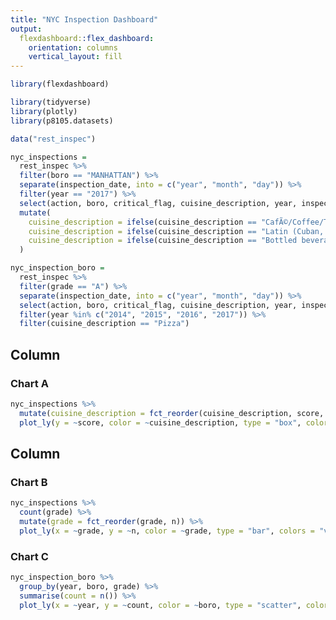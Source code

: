 ```yaml
---
title: "NYC Inspection Dashboard"
output: 
  flexdashboard::flex_dashboard:
    orientation: columns
    vertical_layout: fill
---
```


```r
library(flexdashboard)

library(tidyverse)
library(plotly)
library(p8105.datasets)

data("rest_inspec")

nyc_inspections = 
  rest_inspec %>% 
  filter(boro == "MANHATTAN") %>% 
  separate(inspection_date, into = c("year", "month", "day")) %>% 
  filter(year == "2017") %>% 
  select(action, boro, critical_flag, cuisine_description, year, inspection_type, score, violation_code, violation_description, zipcode, grade) %>% 
  mutate(
    cuisine_description = ifelse(cuisine_description == "CafÃ©/Coffee/Tea", "Cafe/Coffee/Tea", cuisine_description),
    cuisine_description = ifelse(cuisine_description == "Latin (Cuban, Dominican, Puerto Rican, South & Central American)", "Latin", cuisine_description),
    cuisine_description = ifelse(cuisine_description == "Bottled beverages, including water, sodas, juices, etc.", "Bottled beverages", cuisine_description)
  )

nyc_inspection_boro = 
  rest_inspec %>% 
  filter(grade == "A") %>% 
  separate(inspection_date, into = c("year", "month", "day")) %>% 
  select(action, boro, critical_flag, cuisine_description, year, inspection_type, score, violation_code, violation_description, zipcode, grade) %>% 
  filter(year %in% c("2014", "2015", "2016", "2017")) %>% 
  filter(cuisine_description == "Pizza")
```

Column {data-width=650}
-----------------------------------------------------------------------

### Chart A

```r
nyc_inspections %>% 
  mutate(cuisine_description = fct_reorder(cuisine_description, score, .na_rm = TRUE)) %>% 
  plot_ly(y = ~score, color = ~cuisine_description, type = "box", colors = "viridis")
```

Column {data-width=350}
-----------------------------------------------------------------------

### Chart B

```r
nyc_inspections %>% 
  count(grade) %>% 
  mutate(grade = fct_reorder(grade, n)) %>% 
  plot_ly(x = ~grade, y = ~n, color = ~grade, type = "bar", colors = "viridis")
```

### Chart C

```r
nyc_inspection_boro %>% 
  group_by(year, boro, grade) %>% 
  summarise(count = n()) %>% 
  plot_ly(x = ~year, y = ~count, color = ~boro, type = "scatter", colors = "viridis", mode = "markers") 
```

